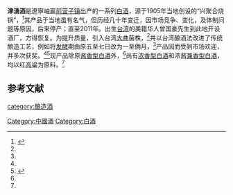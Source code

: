 {{Distinguish|津酒}}
'''津湧酒'''是遼寧岫巖[[前营子镇|前营子镇]]出产的一系列[[中国烧酒|白酒]]，源于1905年当地创设的“兴聚合烧锅”，<ref name=l0>{{cite web|url=http://wx.asjhwl.com/index.php?g=Wap&m=Index&a=content&token=mzywog1435827054&classid=762&id=2474 |title=津湧豪酒的特色|language=Zh-hans|accessdate=2016年8月16日}}</ref>其产品于当地虽有名气，但历经几十年变迁，因市场竞争、变化，及体制问题等原因，后来停产；直至2011年。出生[[台湾|台湾]]的美籍华人曾国豪先生到此地开设酒厂，方得恢复。为提升质量，引入台湾[[大曲|大曲]]菌株，<ref name=l0/>并以台湾酿酒法改进了传统酿造工艺，例如将[[发酵|发酵]]期由原五至七日改为一至俩月，<ref name=l0/>产品因而受到市场欢迎，并多次获奖。<ref name=l0/><ref name=l1>{{cite web|url=https://www.sohu.com/a/240988029_100014993|title=津湧豪酒喜获国际大奖|language=Zh-hans|accessdate=2018年7月13日}}</ref>现产品除原[[酱香型白酒|酱香型白酒]]外，<ref name=l0/>尚有[[浓香型白酒|浓香型白酒]]和浓酱[[兼香型白酒|兼香型白酒]]，均以红[[高粱|高粱]]为原料。<ref name=l0/>

==参考文献==
{{reflist}}
{{饮料小作品}}
{{中華酒文化}}

[[category:酿造酒|category:酿造酒]]
[[Category:中國酒|Category:中國酒]]
[[Category:白酒|Category:白酒]]